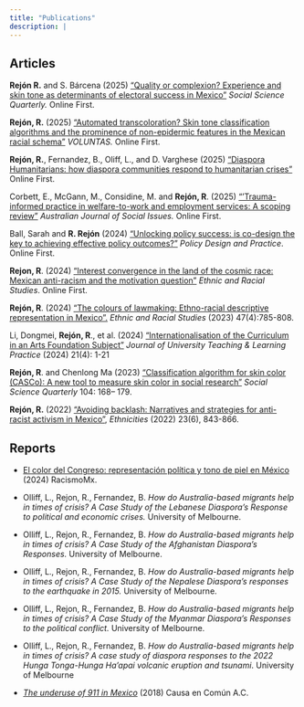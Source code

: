 ```yaml
---
title: "Publications"
description: |
---
```


## Articles

<strong>**Rejón R.**</strong> and S. Bárcena (2025) [“Quality or complexion? Experience and skin tone as determinants of electoral success in Mexico”](https://doi.org/10.1111/ssqu.70054) *Social Science Quarterly.* Online First.

<strong>**Rejón, R.**</strong> (2025) [“Automated transcoloration? Skin tone classification algorithms and the prominence of non-epidermic features in the Mexican racial schema”](https://doi.org/10.1177/14687968251319799) *VOLUNTAS.* Online First.

<strong>**Rejón, R.**</strong>, Fernandez, B., Oliff, L., and D. Varghese (2025) [“Diaspora Humanitarians: how diaspora communities respond to humanitarian crises”](https://doi.org/10.1007/s11266-024-00707-x) Online First.

Corbett, E., McGann, M., Considine, M. and <strong>**Rejón, R**</strong>. (2025) [“’Trauma-informed practice in welfare-to-work and employment services: A scoping review”](https://doi.org10.1002/ajs4.70015) *Australian Journal of Social Issues.* Online First.

Ball, Sarah and <strong>**R. Rejón**</strong> (2024) [“Unlocking policy success: is co-design the key to achieving effective policy outcomes?”](https://doi.org/10.1080/25741292.2024.2368911) *Policy Design and Practice*. Online First.

<strong>**Rejon, R**</strong>. (2024) [“Interest convergence in the land of the cosmic race: Mexican anti-racism and the motivation question”](https://doi.org/10.1080/01419870.2023.2292643) *Ethnic and Racial Studies*. Online First.

<strong>**Rejón, R**</strong>. (2024) [“The colours of lawmaking: Ethno-racial descriptive representation in Mexico”.](https://doi.org/10.1080/01419870.2023.2219305) *Ethnic and Racial Studies* (2023) 47(4):785-808.

Li, Dongmei, <strong>**Rejón, R**</strong>., et al. (2024) [“Internationalisation of the Curriculum in an Arts Foundation Subject”](https://doi.org/10.53761/0h9zdb86) *Journal of University Teaching & Learning Practice* (2024) 21(4): 1-21

<strong>**Rejón, R**</strong>. and Chenlong Ma (2023) [“Classification algorithm for skin color (CASCo): A new tool to measure skin color in social research”](https://onlinelibrary.wiley.com/doi/epdf/10.1111/ssqu.13242) *Social Science Quarterly* 104: 168– 179.

<strong>**Rejón, R.**</strong> (2022) [“Avoiding backlash: Narratives and strategies for anti-racist activism in Mexico”](https://doi.org/10.1177/14687968221128381), *Ethnicities* (2022) 23(6), 843-866.

## Reports

-   [El color del Congreso: representación política y tono de piel en México](https://img1.wsimg.com/blobby/go/2162eb29-0e52-4c83-bfc7-3b4e7a757f73/QUIENNOS-2.pdf) (2024) RacismoMx.

-   Olliff, L., Rejon, R., Fernandez, B. *How do Australia-based migrants help in times of crisis? A Case Study of the Lebanese Diaspora’s Response to political and economic crises.* University of Melbourne.

-   Olliff, L., Rejon, R., Fernandez, B. *How do Australia-based migrants help in times of crisis? A Case Study of the Afghanistan Diaspora’s Responses.* University of Melbourne.

-   Olliff, L., Rejon, R., Fernandez, B. *How do Australia-based migrants help in times of crisis? A Case Study of the Nepalese Diaspora’s responses to the earthquake in 2015.* University of Melbourne.

-   Olliff, L., Rejon, R., Fernandez, B. *How do Australia-based migrants help in times of crisis? A Case Study of the Myanmar Diaspora’s Responses to the political conflict.* University of Melbourne.

-   Olliff, L., Rejon, R., Fernandez, B. *How do Australia-based migrants help in times of crisis? A case study of diaspora responses to the 2022 Hunga Tonga-Hunga Ha’apai volcanic eruption and tsunami*. University of Melbourne

-   [*The underuse of 911 in Mexico*](http://causaencomun.org.mx/beta/wp-content/uploads/2018/06/cc-text-911-03-1.pdf) (2018) Causa en Común A.C.
